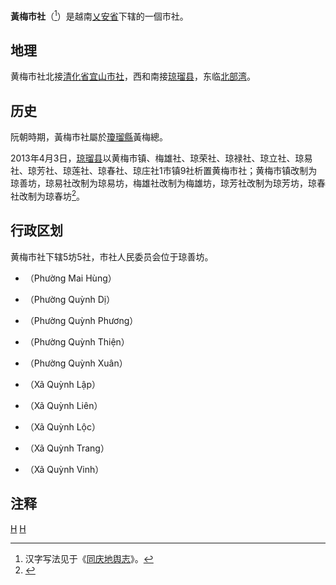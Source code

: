 {{Infobox Settlement
|name                   = 黄梅市社
|settlement_type        = 市社
|official_name          = 
|other_name             = 
|native_name            = {{lang|vi|Thị xã Hoàng Mai}}
|nickname               = 
|motto                  = 
|image_skyline          = 
|imagesize              = 
|image_caption          = 
|image_flag             = 
|flag_size              = 
|image_seal             = 
|seal_size              = 
|image_shield           = 
|shield_size            = 
|image_blank_emblem     = 
|blank_emblem_size      = 
|image_map              = {{Infobox mapframe|frame-width=250|zoom=10}}
|mapsize                = 
|map_caption            = 
|image_map1             = 
|mapsize1               = 
|map_caption1           = 
|pushpin_map            = Vietnam
|pushpin_label_position = bottom
|pushpin_map_caption    = 
|pushpin_map1           = 
|pushpin_label_position1= 
|pushpin_map_caption1   = 
|subdivision_type       = 国家
|subdivision_name       = {{flag|Vietnam}}
|subdivision_type1      = [[越南行政区划|省]]
|subdivision_name1      = [[乂安省|乂安省]]
|subdivision_type2      = 行政区划
|subdivision_name2      = 5坊5社
|subdivision_type3      = 
|subdivision_name3      = 
|seat_type              = 
|seat                   = 
|government_type        = 
|leader_title           = 
|leader_name            = 
|leader_title1          = 
|leader_name1           = 
|established_title      = 
|established_date       = 
|area_magnitude         = 
|unit_pref              = 
|area_footnotes         = 
|area_total_km2         = 169.75
|area_land_km2          = 
|area_water_km2         = 
|area_water_percent     = 
|area_urban_km2         = 
|area_metro_km2         = 
|population_as_of       = 2018年
|population_footnotes   = 
|population_note        = 
|population_total       = 117410
|population_density_km2 = auto
|population_metro             = 
|population_density_metro_km2 = 
|population_urban             = 
|population_density_urban_km2 = 
|timezone               = [[越南标准时间|越南标准时间]]
|utc_offset             = +7
|elevation_footnotes    = 
|elevation_m            = 
|coor_type              = 
|coordinates            = 
|postal_code_type       = 
|postal_code            = 
|area_code              = 
|website                = [http://hoangmai.nghean.gov.vn/wps/portal/hoangmai 黄梅市社电子信息门户网站]
|footnotes              = 
}}
'''黃梅市社'''（{{vie|v='''Thị Xã Hoàng Mai'''|hn=市社黃梅}}<ref>汉字写法见于《[[同庆地舆志|同庆地舆志]]》。</ref>）是越南[[乂安省|乂安省]]下辖的一個市社。

==地理==
黄梅市社北接[[清化省|清化省]][[宜山市社|宜山市社]]，西和南接[[琼瑠县|琼瑠县]]，东临[[北部湾|北部湾]]。

==历史==
阮朝時期，黃梅市社屬於[[瓊瑠縣|瓊瑠縣]]黃梅總。

2013年4月3日，[[琼瑠县|琼瑠县]]以黄梅市镇、梅雄社、琼荣社、琼禄社、琼立社、琼易社、琼芳社、琼莲社、琼春社、琼庄社1市镇9社析置黄梅市社；黄梅市镇改制为琼善坊，琼易社改制为琼易坊，梅雄社改制为梅雄坊，琼芳社改制为琼芳坊，琼春社改制为琼春坊<ref>{{Cite web |url=https://thuvienphapluat.vn/van-ban/Bo-may-hanh-chinh/Nghi-quyet-47-NQ-CP-dieu-chinh-dia-gioi-hanh-chinh-de-thanh-lap-thi-xa-Hoang-Mai-180237.aspx |title=Nghị quyết 47/NQ-CP năm 2013 điều chỉnh địa giới hành chính để thành lập thị xã Hoàng Mai; thành lập phường thuộc thị xã Hoàng Mai, tỉnh Nghệ An do Chính phủ ban hành |access-date=2020-04-03 |archive-date=2021-01-16 |archive-url=https://web.archive.org/web/20210116070736/https://thuvienphapluat.vn/van-ban/Bo-may-hanh-chinh/Nghi-quyet-47-NQ-CP-dieu-chinh-dia-gioi-hanh-chinh-de-thanh-lap-thi-xa-Hoang-Mai-180237.aspx |dead-url=no }}</ref>。

==行政区划==
黄梅市社下辖5坊5社，市社人民委员会位于琼善坊。
*{{link-vi|梅雄坊|Mai Hùng}}（Phường Mai Hùng）
*{{link-vi|瓊易坊|Quỳnh Dị}}（Phường Quỳnh Dị）
*{{link-vi|瓊芳坊|Quỳnh Phương}}（Phường Quỳnh Phương）
*{{link-vi|瓊善坊|Quỳnh Thiện}}（Phường Quỳnh Thiện）
*{{link-vi|瓊春坊|Quỳnh Xuân}}（Phường Quỳnh Xuân）
*{{link-vi|瓊立社|Quỳnh Lập}}（Xã Quỳnh Lập）
*{{link-vi|瓊蓮社|Quỳnh Liên}}（Xã Quỳnh Liên）
*{{link-vi|瓊祿社|Quỳnh Lộc}}（Xã Quỳnh Lộc）
*{{link-vi|瓊莊社|Quỳnh Trang, Hoàng Mai}}（Xã Quỳnh Trang）
*{{link-vi|瓊榮社|Quỳnh Vinh}}（Xã Quỳnh Vinh）

==注释==
{{reflist}}
{{乂安省行政区划}}
{{越南北中部之县市镇区域划分}}

[[Category:越南市社|H]]
[[Category:乂安省|H]]